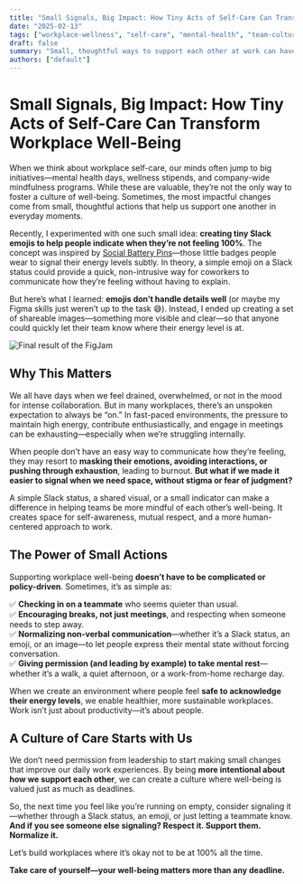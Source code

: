 ```yaml
---
title: "Small Signals, Big Impact: How Tiny Acts of Self-Care Can Transform Workplace Well-Being"
date: "2025-02-13"
tags: ["workplace-wellness", "self-care", "mental-health", "team-culture"]
draft: false
summary: "Small, thoughtful ways to support each other at work can have a big impact. Normalizing simple signals—like Slack statuses or images—helps create a healthier, more mindful workplace."
authors: ["default"]
---
```


# Small Signals, Big Impact: How Tiny Acts of Self-Care Can Transform Workplace Well-Being  

When we think about workplace self-care, our minds often jump to big initiatives—mental health days, wellness stipends, and company-wide mindfulness programs. While these are valuable, they’re not the only way to foster a culture of well-being. Sometimes, the most impactful changes come from small, thoughtful actions that help us support one another in everyday moments.  

Recently, I experimented with one such small idea: **creating tiny Slack emojis to help people indicate when they’re not feeling 100%**. The concept was inspired by [Social Battery Pins](https://www.ateliereumori.com/products/the-original-social-battery-interactive-enamel-pin)—those little badges people wear to signal their energy levels subtly. In theory, a simple emoji on a Slack status could provide a quick, non-intrusive way for coworkers to communicate how they’re feeling without having to explain.

But here’s what I learned: **emojis don’t handle details well** (or maybe my Figma skills just weren’t up to the task 😅). Instead, I ended up creating a set of shareable images—something more visible and clear—so that anyone could quickly let their team know where their energy level is at.  

![Final result of the FigJam](https://media.licdn.com/dms/image/v2/D4D22AQHiu9vXTpUdpw/feedshare-shrink_2048_1536/B4DZS8IAubG4Ao-/0/1738323005439?e=1742428800&v=beta&t=iDgpxCbVRxAd14OkNE7mveA3xEvjn1HtMO8WoyjrAcg)

## Why This Matters  

We all have days when we feel drained, overwhelmed, or not in the mood for intense collaboration. But in many workplaces, there’s an unspoken expectation to always be “on.” In fast-paced environments, the pressure to maintain high energy, contribute enthusiastically, and engage in meetings can be exhausting—especially when we’re struggling internally.  

When people don’t have an easy way to communicate how they’re feeling, they may resort to **masking their emotions, avoiding interactions, or pushing through exhaustion**, leading to burnout. **But what if we made it easier to signal when we need space, without stigma or fear of judgment?**  

A simple Slack status, a shared visual, or a small indicator can make a difference in helping teams be more mindful of each other’s well-being. It creates space for self-awareness, mutual respect, and a more human-centered approach to work.  

## The Power of Small Actions  

Supporting workplace well-being **doesn’t have to be complicated or policy-driven**. Sometimes, it’s as simple as:  

✅ **Checking in on a teammate** who seems quieter than usual.  
✅ **Encouraging breaks, not just meetings**, and respecting when someone needs to step away.  
✅ **Normalizing non-verbal communication**—whether it’s a Slack status, an emoji, or an image—to let people express their mental state without forcing conversation.  
✅ **Giving permission (and leading by example) to take mental rest**—whether it’s a walk, a quiet afternoon, or a work-from-home recharge day.  

When we create an environment where people feel **safe to acknowledge their energy levels**, we enable healthier, more sustainable workplaces. Work isn’t just about productivity—it’s about people.  

## A Culture of Care Starts with Us  

We don’t need permission from leadership to start making small changes that improve our daily work experiences. By being **more intentional about how we support each other**, we can create a culture where well-being is valued just as much as deadlines.  

So, the next time you feel like you’re running on empty, consider signaling it—whether through a Slack status, an emoji, or just letting a teammate know. **And if you see someone else signaling? Respect it. Support them. Normalize it.**  

Let’s build workplaces where it’s okay not to be at 100% all the time.  

**Take care of yourself—your well-being matters more than any deadline.**  
